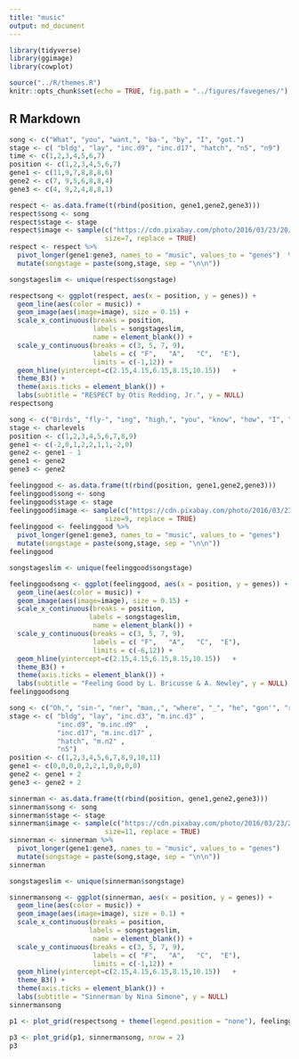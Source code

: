 ```yaml
---
title: "music"
output: md_document
---
```


```r
library(tidyverse)
library(ggimage)
library(cowplot)

source("../R/themes.R")
knitr::opts_chunk$set(echo = TRUE, fig.path = "../figures/favegenes/")

```

## R Markdown



```r
song <- c("What", "you", "want,", "ba-", "by", "I", "got.")
stage <- c( "bldg", "lay", "inc.d9", "inc.d17", "hatch", "n5", "n9")
time <- c(1,2,3,4,5,6,7)
position <- c(1,2,3,4,5,6,7)
gene1 <- c(11,9,7,8,8,8,6)
gene2 <- c(7, 9,5,6,8,8,4)
gene3 <- c(4, 9,2,4,8,8,1)

respect <- as.data.frame(t(rbind(position, gene1,gene2,gene3)))
respect$song <- song
respect$stage <- stage
respect$image <- sample(c("https://cdn.pixabay.com/photo/2016/03/23/20/49/music-note-1275650_960_720.png"), 
                        size=7, replace = TRUE)
respect <- respect %>%
  pivot_longer(gene1:gene3, names_to = "music", values_to = "genes")  %>% 
  mutate(songstage = paste(song,stage, sep = "\n\n"))

songstageslim <- unique(respect$songstage)

respectsong <- ggplot(respect, aes(x = position, y = genes)) +
  geom_line(aes(color = music)) +
  geom_image(aes(image=image), size = 0.15) +
  scale_x_continuous(breaks = position,
                     labels = songstageslim,
                     name = element_blank()) +
  scale_y_continuous(breaks = c(3, 5, 7, 9),
                     labels = c( "F",   "A",   "C",  "E"),
                     limits = c(-1,12)) +
  geom_hline(yintercept=c(2.15,4.15,6.15,8.15,10.15))   +
  theme_B3() +
  theme(axis.ticks = element_blank()) +
  labs(subtitle = "RESPECT by Otis Redding, Jr.", y = NULL)
respectsong
```



```r
song <- c("Birds", "fly-", "ing", "high,", "you", "know", "how", "I", "feel.")
stage <- charlevels
position <- c(1,2,3,4,5,6,7,8,9)
gene1 <- c(-2,0,1,2,2,1,1,-2,0)
gene2 <- gene1 - 1
gene1 <- gene2
gene3 <- gene2

feelinggood <- as.data.frame(t(rbind(position, gene1,gene2,gene3)))
feelinggood$song <- song
feelinggood$stage <- stage
feelinggood$image <- sample(c("https://cdn.pixabay.com/photo/2016/03/23/20/49/music-note-1275650_960_720.png"), 
                        size=9, replace = TRUE)
feelinggood <- feelinggood %>%
  pivot_longer(gene1:gene3, names_to = "music", values_to = "genes")   %>%
  mutate(songstage = paste(song,stage, sep = "\n\n"))
feelinggood

songstageslim <- unique(feelinggood$songstage)

feelinggoodsong <- ggplot(feelinggood, aes(x = position, y = genes)) +
  geom_line(aes(color = music)) +
  geom_image(aes(image=image), size = 0.15) +
  scale_x_continuous(breaks = position,
                    labels = songstageslim,
                     name = element_blank()) +
  scale_y_continuous(breaks = c(3, 5, 7, 9),
                     labels = c( "F",   "A",   "C",  "E"),
                     limits = c(-6,12)) +
  geom_hline(yintercept=c(2.15,4.15,6.15,8.15,10.15))   +
  theme_B3() +
  theme(axis.ticks = element_blank()) +
  labs(subtitle = "Feeling Good by L. Bricusse & A. Newley", y = NULL)
feelinggoodsong

```

```r
song <- c("Oh,", "sin-", "ner", "man,,", "where", "_", "he", "gon'", "run", "_", "to?")
stage <- c( "bldg", "lay", "inc.d3", "m.inc.d3" ,
            "inc.d9", "m.inc.d9"  , 
            "inc.d17", "m.inc.d17" ,
            "hatch", "m.n2" ,
            "n5")
position <- c(1,2,3,4,5,6,7,8,9,10,11)
gene1 <- c(0,0,0,0,2,2,1,0,0,0,0)
gene2 <- gene1 + 2
gene3 <- gene2 + 2

sinnerman <- as.data.frame(t(rbind(position, gene1,gene2,gene3)))
sinnerman$song <- song
sinnerman$stage <- stage
sinnerman$image <- sample(c("https://cdn.pixabay.com/photo/2016/03/23/20/49/music-note-1275650_960_720.png"), 
                        size=11, replace = TRUE)
sinnerman <- sinnerman %>%
  pivot_longer(gene1:gene3, names_to = "music", values_to = "genes")   %>%
  mutate(songstage = paste(song,stage, sep = "\n\n"))
sinnerman

songstageslim <- unique(sinnerman$songstage)

sinnermansong <- ggplot(sinnerman, aes(x = position, y = genes)) +
  geom_line(aes(color = music)) +
  geom_image(aes(image=image), size = 0.1) +
  scale_x_continuous(breaks = position,
                    labels = songstageslim,
                     name = element_blank()) +
  scale_y_continuous(breaks = c(3, 5, 7, 9),
                     labels = c( "F",   "A",   "C",  "E"),
                     limits = c(-1,12)) +
  geom_hline(yintercept=c(2.15,4.15,6.15,8.15,10.15))   +
  theme_B3() +
  theme(axis.ticks = element_blank()) +
  labs(subtitle = "Sinnerman by Nina Simone", y = NULL)
sinnermansong


```
```r
p1 <- plot_grid(respectsong + theme(legend.position = "none"), feelinggoodsong + theme(legend.position = "none"), rel_widths = c(0.45,0.55))

p3 <- plot_grid(p1, sinnermansong, nrow = 2)
p3
```

